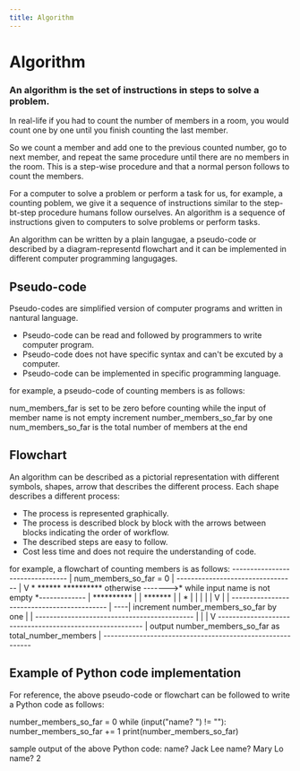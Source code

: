 ---
title: Algorithm
---

# Algorithm

### An algorithm is the set of instructions in steps to solve a problem.

In real-life if you had to count the number of members in a room, you would count one by one until you finish counting the last member.

So we count a member and add one to the previous counted number, go to next member, and repeat the same procedure until there are no members in the room. This is a step-wise procedure and that a normal person follows to count the members.

For a computer to solve a problem or perform a task for us, for example, a counting poblem, we give it a sequence of instructions similar to the step-bt-step procedure humans follow ourselves. An algorithm is a sequence of instructions given to computers to solve problems or perform tasks.

An algorithm can be written by a plain langugae, a pseudo-code or described by a diagram-representd flowchart and it can be implemented in different computer programming langugages. 

## Pseudo-code
Pseudo-codes are simplified version of computer programs and written in nantural language.

- Pseudo-code can be read and followed by programmers to write computer program.
- Pseudo-code does not have specific syntax and can't be excuted by a computer.
- Pseudo-code can be implemented in specific programming language.

for example, a pseudo-code of counting members is as follows:

num_members_far is set to be zero before counting
while the input of member name is not empty
    increment number_members_so_far by one
num_members_so_far is the total number of members at the end

## Flowchart
An algorithm can be described as a pictorial representation with different symbols, shapes, arrow that describes the different process. Each shape describes a different process:

- The process is represented graphically.
- The process is described block by block with the arrows between blocks indicating the order of workflow.
- The described steps are easy to follow.
- Cost less time and does not require the understanding of code.
 
for example, a flowchart of counting members is as follows:
        --------------------------------
        |    num_members_so_far = 0     |
        ---------------------------------
                      |
                      V
                      *
                    ******
                  **********                      otherwise
     ------->* while input name is not empty *-------------
     |            **********                              |
     |              *******                               |
     |                 *                                  |
     |                 |                                  |
     |                 V                                  |
     |    -------------------------------------------     |
     ----|   increment number_members_so_far by one |     |
         --------------------------------------------     |
                                                          |
                                                          |
                                                          V
         ---------------------------------------------------------
         |  output number_members_so_far as total_number_members |
         ----------------------------------------------------------

## Example of Python code implementation
For reference, the above pseudo-code or flowchart can be followed to write a Python code as follows:

number_members_so_far = 0
while (input("name? ") != ""):
     number_members_so_far += 1
print(number_members_so_far)

sample output of the above Python code:
name? Jack Lee
name? Mary Lo
name? 
2